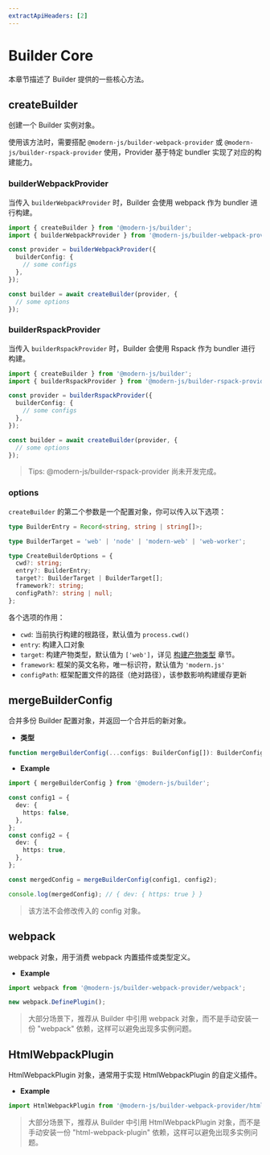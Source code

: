 ```yaml
---
extractApiHeaders: [2]
---
```


# Builder Core

本章节描述了 Builder 提供的一些核心方法。

## createBuilder

创建一个 Builder 实例对象。

使用该方法时，需要搭配 `@modern-js/builder-webpack-provider` 或 `@modern-js/builder-rspack-provider` 使用，Provider 基于特定 bundler 实现了对应的构建能力。

### builderWebpackProvider

当传入 `builderWebpackProvider` 时，Builder 会使用 webpack 作为 bundler 进行构建。

```ts
import { createBuilder } from '@modern-js/builder';
import { builderWebpackProvider } from '@modern-js/builder-webpack-provider';

const provider = builderWebpackProvider({
  builderConfig: {
    // some configs
  },
});

const builder = await createBuilder(provider, {
  // some options
});
```

### builderRspackProvider

当传入 `builderRspackProvider` 时，Builder 会使用 Rspack 作为 bundler 进行构建。

```ts
import { createBuilder } from '@modern-js/builder';
import { builderRspackProvider } from '@modern-js/builder-rspack-provider';

const provider = builderRspackProvider({
  builderConfig: {
    // some configs
  },
});

const builder = await createBuilder(provider, {
  // some options
});
```

> Tips: @modern-js/builder-rspack-provider 尚未开发完成。

### options

`createBuilder` 的第二个参数是一个配置对象，你可以传入以下选项：

```ts
type BuilderEntry = Record<string, string | string[]>;

type BuilderTarget = 'web' | 'node' | 'modern-web' | 'web-worker';

type CreateBuilderOptions = {
  cwd?: string;
  entry?: BuilderEntry;
  target?: BuilderTarget | BuilderTarget[];
  framework?: string;
  configPath?: string | null;
};
```

各个选项的作用：

- `cwd`: 当前执行构建的根路径，默认值为 `process.cwd()`
- `entry`: 构建入口对象
- `target`: 构建产物类型，默认值为 `['web']`，详见 [构建产物类型](/guide/basic/build-target.html) 章节。
- `framework`: 框架的英文名称，唯一标识符，默认值为 `'modern.js'`
- `configPath`: 框架配置文件的路径（绝对路径），该参数影响构建缓存更新

## mergeBuilderConfig

合并多份 Builder 配置对象，并返回一个合并后的新对象。

- **类型**

```ts
function mergeBuilderConfig(...configs: BuilderConfig[]): BuilderConfig;
```

- **Example**

```ts
import { mergeBuilderConfig } from '@modern-js/builder';

const config1 = {
  dev: {
    https: false,
  },
};
const config2 = {
  dev: {
    https: true,
  },
};

const mergedConfig = mergeBuilderConfig(config1, config2);

console.log(mergedConfig); // { dev: { https: true } }
```

> 该方法不会修改传入的 config 对象。

## webpack

webpack 对象，用于消费 webpack 内置插件或类型定义。

- **Example**

```ts
import webpack from '@modern-js/builder-webpack-provider/webpack';

new webpack.DefinePlugin();
```

> 大部分场景下，推荐从 Builder 中引用 webpack 对象，而不是手动安装一份 "webpack" 依赖，这样可以避免出现多实例问题。

## HtmlWebpackPlugin

HtmlWebpackPlugin 对象，通常用于实现 HtmlWebpackPlugin 的自定义插件。

- **Example**

```ts
import HtmlWebpackPlugin from '@modern-js/builder-webpack-provider/html-webpack-plugin';
```

> 大部分场景下，推荐从 Builder 中引用 HtmlWebpackPlugin 对象，而不是手动安装一份 "html-webpack-plugin" 依赖，这样可以避免出现多实例问题。
